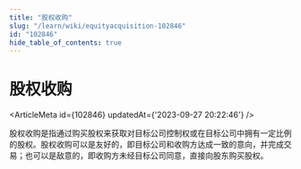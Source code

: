 ```yaml
---
title: "股权收购"
slug: "/learn/wiki/equityacquisition-102846"
id: "102846"
hide_table_of_contents: true
---
```



# 股权收购

<ArticleMeta id={102846} updatedAt={'2023-09-27 20:22:46'} />
<div className='border-solid border-b border-t-0 my-4 border-[var(--ifm-color-gray-300)]' />

股权收购是指通过购买股权来获取对目标公司控制权或在目标公司中拥有一定比例的股权。股权收购可以是友好的，即目标公司和收购方达成一致的意向，并完成交易；也可以是敌意的，即收购方未经目标公司同意，直接向股东购买股权。
